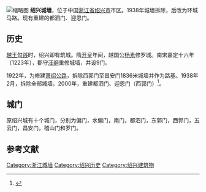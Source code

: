 [[File:Ying'en_Gate_in_Shaoxing_04_2012-07.JPG|缩略图]]
'''绍兴城墙'''，位于中国[[浙江省|浙江省]][[绍兴市|绍兴市]]市区。1938年城墙拆除，后改为环城马路。现有重建的都泗门、迎恩门。

== 历史 ==
[[越王勾践|越王勾践]]时，绍兴即有筑城。隋[[开皇|开皇]]年间，越国公[[杨素|杨素]]修罗城。南宋嘉定十六年（1223年），郡守[[汪纲|汪纲]]重修城墙，并设9门。

1922年，为修建[[萧绍公路|萧绍公路]]，拆除西郭门至昌安门1836米城墙并作为路基。1938年2月，拆除全部城墙。2000年，重建都泗门、迎恩门（西郭门）<ref>{{Cite web |url=http://zjnews.zjol.com.cn/05zjnews/system/2012/07/06/018637511.shtml |title=迎恩门：期待恢复往昔的庄严 |accessdate=2015-04-02 |archive-date=2015-04-03 |archive-url=https://web.archive.org/web/20150403073202/http://zjnews.zjol.com.cn/05zjnews/system/2012/07/06/018637511.shtml |dead-url=no }}</ref>。

== 城门 ==
原绍兴城有十个城门，分别为偏门，水偏门，南门，都泗门，东郭门，西郭门，五云门，昌安门，稽山门和罗门。

==参考文献==
{{reflist}}

{{浙江省境内的古城墙}}
[[Category:浙江城墙|Category:浙江城墙]]
[[Category:绍兴历史|Category:绍兴历史]]
[[Category:绍兴建筑物|Category:绍兴建筑物]]
